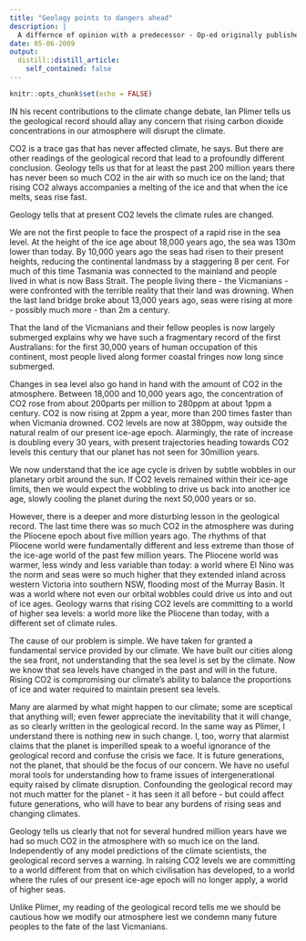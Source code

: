 ```yaml
---
title: "Geology points to dangers ahead"
description: |
  A differnce of opinion with a predecessor - Op-ed originally published in the Australian, May 6th 2009
date: 05-06-2009
output:
  distill::distill_article:
    self_contained: false
---
```


```r
knitr::opts_chunk$set(echo = FALSE)
```
IN his recent contributions to the climate change debate, Ian Plimer tells us the geological record should allay any concern that rising carbon dioxide concentrations in our atmosphere will disrupt the climate.

CO2 is a trace gas that has never affected climate, he says. But there are other readings of the geological record that lead to a profoundly different conclusion. Geology tells us that for at least the past 200 million years there has never been so much CO2 in the air with so much ice on the land; that rising CO2 always accompanies a melting of the ice and that when the ice melts, seas rise fast.

Geology tells that at present CO2 levels the climate rules are changed.

We are not the first people to face the prospect of a rapid rise in the sea level. At the height of the ice age about 18,000 years ago, the sea was 130m lower than today. By 10,000 years ago the seas had risen to their present heights, reducing the continental landmass by a staggering 8 per cent. For much of this time Tasmania was connected to the mainland and people lived in what is now Bass Strait. The people living there - the Vicmanians - were confronted with the terrible reality that their land was drowning. When the last land bridge broke about 13,000 years ago, seas were rising at more - possibly much more - than 2m a century.

That the land of the Vicmanians and their fellow peoples is now largely submerged explains why we have such a fragmentary record of the first Australians: for the first 30,000 years of human occupation of this continent, most people lived along former coastal fringes now long since submerged.

Changes in sea level also go hand in hand with the amount of CO2 in the atmosphere. Between 18,000 and 10,000 years ago, the concentration of CO2 rose from about 200parts per million to 280ppm at about 1ppm a century. CO2 is now rising at 2ppm a year, more than 200 times faster than when Vicmania drowned. CO2 levels are now at 380ppm, way outside the natural realm of our present ice-age epoch. Alarmingly, the rate of increase is doubling every 30 years, with present trajectories heading towards CO2 levels this century that our planet has not seen for 30million years.

We now understand that the ice age cycle is driven by subtle wobbles in our planetary orbit around the sun. If CO2 levels remained within their ice-age limits, then we would expect the wobbling to drive us back into another ice age, slowly cooling the planet during the next 50,000 years or so.

However, there is a deeper and more disturbing lesson in the geological record.
The last time there was so much CO2 in the atmosphere was during the Pliocene epoch about five million years ago. The rhythms of that Pliocene world were fundamentally different and less extreme than those of the ice-age world of the past few million years. The Pliocene world was warmer, less windy and less variable than today: a world where El Nino was the norm and seas were so much higher that they extended inland across western Victoria into southern NSW, flooding most of the Murray Basin. It was a world where not even our orbital wobbles could drive us into and out of ice ages. Geology warns that rising CO2 levels are committing to a world of higher sea levels: a world more like the Pliocene than today, with a different set of climate rules.

The cause of our problem is simple. We have taken for granted a fundamental service provided by our climate. We have built our cities along the sea front, not understanding that the sea level is set by the climate. Now we know that sea levels have changed in the past and will in the future. Rising CO2 is compromising our climate's ability to balance the proportions of ice and water required to maintain present sea levels.

Many are alarmed by what might happen to our climate; some are sceptical that anything will; even fewer appreciate the inevitability that it will change, as so clearly written in the geological record. In the same way as Plimer, I understand there is nothing new in such change. I, too, worry that alarmist claims that the planet is imperilled speak to a woeful ignorance of the geological record and confuse the crisis we face. It is future generations, not the planet, that should be the focus of our concern. We have no useful moral tools for understanding how to frame issues of intergenerational equity raised by climate disruption. Confounding the geological record may not much matter for the planet - it has seen it all before - but could affect future generations, who will have to bear any burdens of rising seas and changing climates.

Geology tells us clearly that not for several hundred million years have we had so much CO2 in the atmosphere with so much ice on the land. Independently of any model predictions of the climate scientists, the geological record serves a warning. In raising CO2 levels we are committing to a world different from that on which civilisation has developed, to a world where the rules of our present ice-age epoch will no longer apply, a world of higher seas.

Unlike Plimer, my reading of the geological record tells me we should be cautious how we modify our atmosphere lest we condemn many future peoples to the fate of the last Vicmanians.